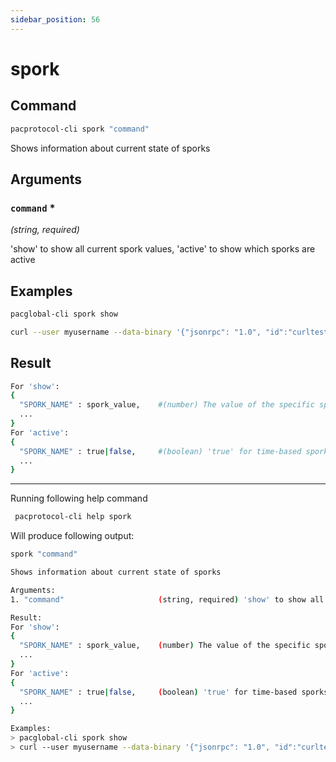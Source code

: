 ```yaml
---
sidebar_position: 56
---
```


# spork
## Command

```bash
pacprotocol-cli spork "command"
```

Shows information about current state of sporks



## Arguments

### `command` <span class='asterisk'>*</span>
*(string, required)*

'show' to show all current spork values, 'active' to show which sporks are active


## Examples
```bash
pacglobal-cli spork show
```

```bash
curl --user myusername --data-binary '{"jsonrpc": "1.0", "id":"curltest", "method": "spork", "params": ["show"] }' -H 'content-type: text/plain;' http://127.0.0.1:1111/
```
## Result
```bash
For 'show':
{
  "SPORK_NAME" : spork_value,    #(number) The value of the specific spork with the name SPORK_NAME
  ...
}
For 'active':
{
  "SPORK_NAME" : true|false,     #(boolean) 'true' for time-based sporks if spork is active and 'false' otherwise
  ...
}
```


___

Running following help command
```bash
 pacprotocol-cli help spork
```
Will produce following output:


```bash
spork "command"

Shows information about current state of sporks

Arguments:
1. "command"                     (string, required) 'show' to show all current spork values, 'active' to show which sporks are active

Result:
For 'show':
{
  "SPORK_NAME" : spork_value,    (number) The value of the specific spork with the name SPORK_NAME
  ...
}
For 'active':
{
  "SPORK_NAME" : true|false,     (boolean) 'true' for time-based sporks if spork is active and 'false' otherwise
  ...
}

Examples:
> pacglobal-cli spork show
> curl --user myusername --data-binary '{"jsonrpc": "1.0", "id":"curltest", "method": "spork", "params": ["show"] }' -H 'content-type: text/plain;' http://127.0.0.1:1111/

```


